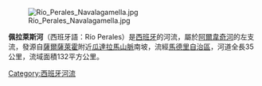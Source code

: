 [[Image:Río_Perales_Navalagamella.jpg|thumb]]

'''佩拉萊斯河'''（西班牙語：Río Perales）是[[西班牙|西班牙]]的河流，屬於[[阿爾韋奇河|阿爾韋奇河]]的左支流，發源自[[薩爾薩萊霍|薩爾薩萊霍]]附近[[瓜達拉馬山脈|瓜達拉馬山脈]]南坡，流經[[馬德里自治區|馬德里自治區]]，河道全長35公里，流域面積132平方公里。

{{Spain-geo-stub}}
[[Category:西班牙河流|Category:西班牙河流]]